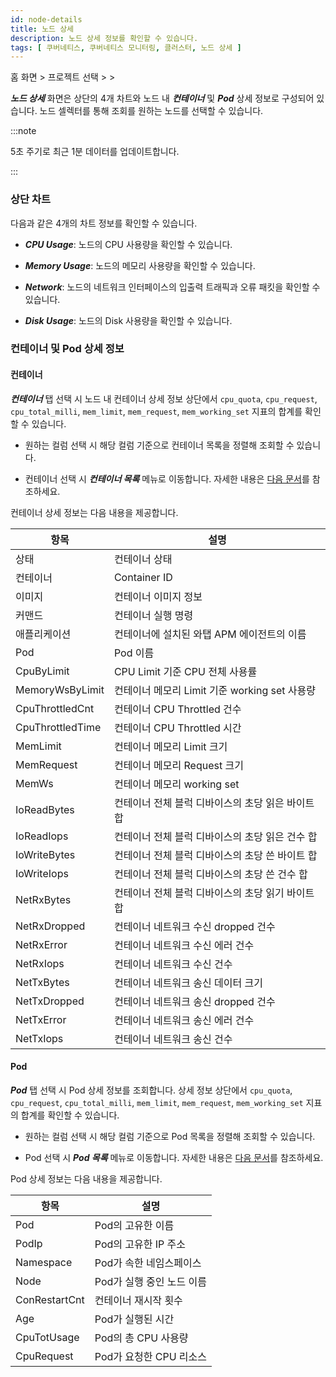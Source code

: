 ```yaml
---
id: node-details
title: 노드 상세
description: 노드 상세 정보를 확인할 수 있습니다.
tags: [ 쿠버네티스, 쿠버네티스 모니터링, 클러스터, 노드 상세 ]
---
```


홈 화면 > 프로젝트 선택 > <Cmdname sid="cluster" className="uitext" /> > <Cmdname sid="node_detail" className="uitext" />

***노드 상세*** 화면은 상단의 4개 차트와 노드 내 ***컨테이너*** 및 ***Pod*** 상세 정보로 구성되어 있습니다. 노드 셀렉터를 통해 조회를 원하는 노드를 선택할 수 있습니다.

<ImgLang img='k8s-resource-node-detail.png' desc='노드 상세 화면' />

:::note 

5초 주기로 최근 1분 데이터를 업데이트합니다.

:::

### 상단 차트

다음과 같은 4개의 차트 정보를 확인할 수 있습니다.

* ***CPU Usage***: 노드의 CPU 사용량을 확인할 수 있습니다.

* ***Memory Usage***: 노드의 메모리 사용량을 확인할 수 있습니다.

* ***Network***: 노드의 네트워크 인터페이스의 입출력 트래픽과 오류 패킷을 확인할 수 있습니다.

* ***Disk Usage***: 노드의 Disk 사용량을 확인할 수 있습니다. 

### 컨테이너 및 Pod 상세 정보 

#### 컨테이너

***컨테이너*** 탭 선택 시 노드 내 컨테이너 상세 정보 상단에서 `cpu_quota`, `cpu_request`, `cpu_total_milli`, `mem_limit`, `mem_request`, `mem_working_set` 지표의 합계를 확인할 수 있습니다. 

* 원하는 컬럼 선택 시 해당 컬럼 기준으로 컨테이너 목록을 정렬해 조회할 수 있습니다. 

* 컨테이너 선택 시 ***컨테이너 목록*** 메뉴로 이동합니다. 자세한 내용은 [다음 문서](resource-container-list)를 참조하세요.

컨테이너 상세 정보는 다음 내용을 제공합니다. 

| 항목           | 설명                                              |
| ---------------- | ------------------------------------------------- |
| 상태           | 컨테이너 상태                                     |
| 컨테이너       | Container ID                                      |
| 이미지         | 컨테이너 이미지 정보                              |
| 커맨드         | 컨테이너 실행 명령                                |
| 애플리케이션   | 컨테이너에 설치된 와탭 APM 에이전트의 이름        |
| Pod            | Pod 이름                                          |
| CpuByLimit     | CPU Limit 기준 CPU 전체 사용률                    |
| MemoryWsByLimit| 컨테이너 메모리 Limit 기준 working set 사용량     |
| CpuThrottledCnt| 컨테이너 CPU Throttled 건수                       |
| CpuThrottledTime | 컨테이너 CPU Throttled 시간                       |
| MemLimit       | 컨테이너 메모리 Limit 크기                        |
| MemRequest     | 컨테이너 메모리 Request 크기                      |
| MemWs          | 컨테이너 메모리 working set                       |
| IoReadBytes    | 컨테이너 전체 블럭 디바이스의 초당 읽은 바이트 합 |
| IoReadIops     | 컨테이너 전체 블럭 디바이스의 초당 읽은 건수 합   |
| IoWriteBytes   | 컨테이너 전체 블럭 디바이스의 초당 쓴 바이트 합   |
| IoWriteIops    | 컨테이너 전체 블럭 디바이스의 초당 쓴 건수 합     |
| NetRxBytes     | 컨테이너 전체 블럭 디바이스의 초당 읽기 바이트 합 |
| NetRxDropped   | 컨테이너 네트워크 수신 dropped 건수               |
| NetRxError     | 컨테이너 네트워크 수신 에러 건수                  |
| NetRxIops      | 컨테이너 네트워크 수신 건수                       |
| NetTxBytes      | 컨테이너 네트워크 송신 데이터 크기                |
| NetTxDropped   | 컨테이너 네트워크 송신 dropped 건수               |
| NetTxError     | 컨테이너 네트워크 송신 에러 건수                  |
| NetTxIops      | 컨테이너 네트워크 송신 건수                       |

#### Pod

***Pod*** 탭 선택 시 Pod 상세 정보를 조회합니다. 상세 정보 상단에서 `cpu_quota`, `cpu_request`, `cpu_total_milli`, `mem_limit`, `mem_request`, `mem_working_set` 지표의 합계를 확인할 수 있습니다. 

* 원하는 컬럼 선택 시 해당 컬럼 기준으로 Pod 목록을 정렬해 조회할 수 있습니다. 

* Pod 선택 시 ***Pod 목록*** 메뉴로 이동합니다. 자세한 내용은 [다음 문서](resource-pod-list)를 참조하세요. 

Pod 상세 정보는 다음 내용을 제공합니다. 

| 항목          | 설명                             |
| ------------- | -------------------------------- |
| Pod           | Pod의 고유한 이름                |
| PodIp         | Pod의 고유한 IP 주소 |
| Namespace     | Pod가 속한 네임스페이스          |
| Node          | Pod가 실행 중인 노드 이름        |
| ConRestartCnt | 컨테이너 재시작 횟수             |
| Age           | Pod가 실행된 시간                |
| CpuTotUsage   | Pod의 총 CPU 사용량              |
| CpuRequest    | Pod가 요청한 CPU 리소스          |